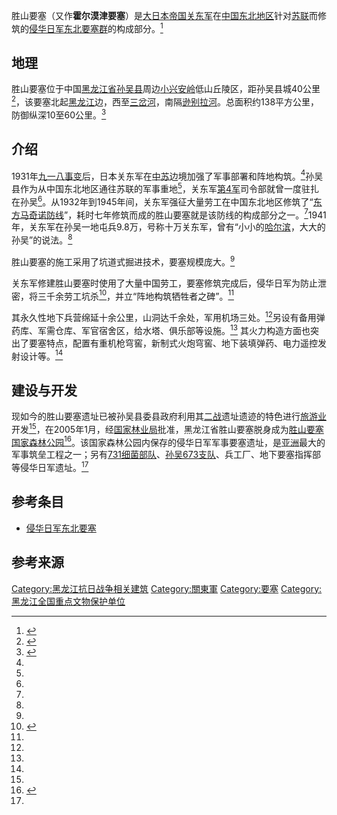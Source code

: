 胜山要塞（又作'''霍尔漠津要塞'''）是[[大日本帝国|大日本帝国]][[关东军|关东军]]在[[中国东北地区|中国东北地区]]针对[[苏联|苏联]]而修筑的[[侵华日军东北要塞|侵华日军东北要塞群]]的构成部分。<ref name=":2">{{Cite web|title=不灭的罪证——探访侵华日军孙吴胜山要塞|url=http://www.xinhuanet.com/2020-09/18/c_1126511886.htm|accessdate=2020-09-20|author=王建|date=2020-09-18|format=|publisher=新华网|language=zh|archiveurl=https://web.archive.org/web/20200919200419/http://www.xinhuanet.com/2020-09/18/c_1126511886.htm|archivedate=2020-09-20}}</ref>

== 地理 ==
胜山要塞位于中国[[黑龙江省|黑龙江省]][[孙吴县|孙吴县]]周边[[小兴安岭|小兴安岭]]低山丘陵区，距孙吴县城40公里<ref name=":0">{{Cite web|title=黑龙江孙吴：探访侵华日军胜山要塞|url=https://tour.dbw.cn/system/2020/09/17/058501779.shtml|accessdate=2020-09-20|author=|date=2020-09-17|format=|publisher=东北网|language=zh|archiveurl=https://web.archive.org/web/20200919195816/https://m.dbw.cn/lvyou/system/2020/09/17/058501779.shtml|archivedate=2020-09-20}}</ref>，该要塞北起[[黑龙江|黑龙江]]边，西至[[三岔河镇_(扶余市)|三岔河]]，南隔[[逊别拉河|逊别拉河]]。总面积约138平方公里，防御纵深10至60公里。<ref name=":1">{{Cite web|title=废墟作证！孙吴胜山要塞开门迎客|url=https://heilongjiang.dbw.cn/system/2020/09/02/058491507.shtml|accessdate=2020-09-20|author=王亮、刘星驰|date=2020-09-02|format=|publisher=东北网|language=zh|archiveurl=https://web.archive.org/web/20200919195628/https://heilongjiang.dbw.cn/system/2020/09/02/058491507.shtml|archivedate=2020-09-20}}</ref>

== 介绍 ==
1931年[[九一八事变|九一八事变]]后，日本关东军在[[中華民國|中]][[苏联|苏]]边境加强了军事部署和阵地构筑。<ref name=":2" />孙吴县作为从中国东北地区通往苏联的军事重地<ref name=":3" />，关东军[[第4军_(日本陆军)|第4军]]司令部就曾一度驻扎在孙吴<ref name=":2" />。从1932年到1945年间，关东军强征大量劳工在中国东北地区修筑了“[[东方马奇诺防线|东方马奇诺防线]]”，耗时七年修筑而成的胜山要塞就是该防线的构成部分之一。<ref name=":1" />1941年，关东军在孙吴一地屯兵9.8万，号称十万关东军，曾有“小小的[[哈尔滨市|哈尔滨]]，大大的孙吴”的说法。<ref name=":2" />

胜山要塞的施工采用了坑道式掘进技术，要塞规模庞大。<ref name=":1" />

关东军修建胜山要塞时使用了大量中国劳工，要塞修筑完成后，侵华日军为防止泄密，将三千余劳工坑杀<ref>{{Cite book|title=アムールの流血―ソ満国境守備隊最後の手記|publisher=謙光社|year=1971-01-01|location=|pages=294页|asin=B000J9HL4K|isbn=|language=ja|last=北原茂衛}}</ref>，并立“阵地构筑牺牲者之碑”。<ref name=":2" />

其永久性地下兵营绵延十余公里，山洞达千余处，军用机场三处。<ref name=":3" />另设有备用弹药库、军需仓库、军官宿舍区，给水塔、俱乐部等设施。<ref name=":0" /> 其火力构造方面也突出了要塞特点，配置有重机枪穹窖，新制式火炮穹窖、地下装填弹药、电力遥控发射设计等。<ref name=":1" />

== 建设与开发 ==
现如今的胜山要塞遗址已被孙吴县委县政府利用其[[二战|二战]]遗址遗迹的特色进行[[旅游业|旅游业]]开发<ref name=":0" />，在2005年1月，经[[国家林业局|国家林业局]]批准，黑龙江省胜山要塞脱身成为[[胜山要塞国家森林公园|胜山要塞国家森林公园]]<ref name=":3">{{Cite web|title=黑龙江胜山要塞建成国家级森林公园|url=http://news.sina.com.cn/o/2005-01-18/16244873340s.shtml|accessdate=2020-09-20|author=呼涛|date=2005-01-18|format=|publisher=新浪|agency=新华网哈尔滨|language=zh|archiveurl=https://web.archive.org/web/20200919203023/http://news.sina.com.cn/o/2005-01-18/16244873340s.shtml|archivedate=2020-09-20}}</ref>。该国家森林公园内保存的侵华日军军事要塞遗址，是[[亚洲|亚洲]]最大的军事筑垒工程之一；另有[[731细菌部队|731细菌部队]]、[[孙吴673支队|孙吴673支队]]、兵工厂、地下要塞指挥部等侵华日军遗址。<ref name=":3" /> 

== 参考条目 ==

* [[侵华日军东北要塞|侵华日军东北要塞]]

== 参考来源 ==
{{reflist|2}}
[[Category:黑龙江抗日战争相关建筑|Category:黑龙江抗日战争相关建筑]]
[[Category:關東軍|Category:關東軍]]
[[Category:要塞|Category:要塞]]
[[Category:黑龙江全国重点文物保护单位|Category:黑龙江全国重点文物保护单位]]